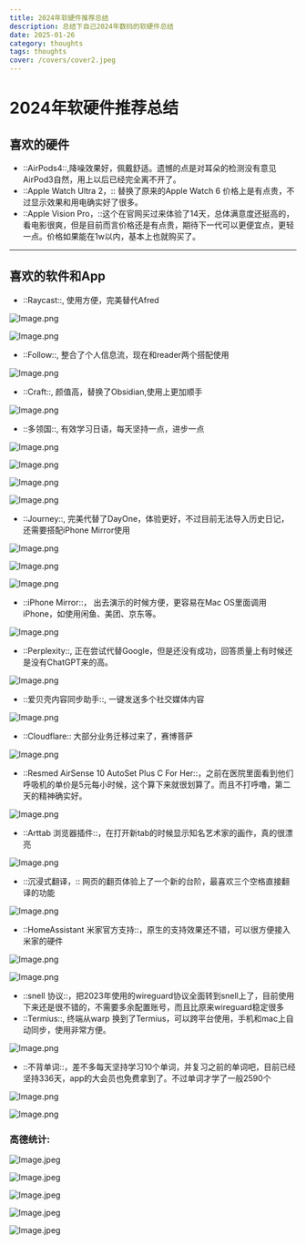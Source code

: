 ```yaml
---
title: 2024年软硬件推荐总结
description: 总结下自己2024年数码的软硬件总结
date: 2025-01-26
category: thoughts
tags: thoughts
cover: /covers/cover2.jpeg
---
```


# 2024年软硬件推荐总结

## 喜欢的硬件

* ::AirPods4::,降噪效果好，佩戴舒适。遗憾的点是对耳朵的检测没有意见AirPod3自然，用上以后已经完全离不开了。
* ::Apple Watch Ultra 2，:: 替换了原来的Apple Watch 6 价格上是有点贵，不过显示效果和用电确实好了很多。
* ::Apple Vision Pro，::这个在官网买过来体验了14天，总体满意度还挺高的，看电影很爽，但是目前而言价格还是有点贵，期待下一代可以更便宜点，更轻一点。价格如果能在1w以内，基本上也就购买了。

---

## 喜欢的软件和App

* ::Raycast::, 使用方便，完美替代Afred

![Image.png](https://res.craft.do/user/full/f3be568a-34ab-2b61-a799-bb5c9d6f8f77/doc/C3C162CD-9031-48A2-8A26-5EBFBBB44D9C/00C998EA-6C3B-40D2-8DFA-9D9B49645090_2/xqMONsPe5ALN0CqApcvs7l9QC6Nl1l9LkU67Y2VtZ9kz/Image.png)

![Image.png](https://res.craft.do/user/full/f3be568a-34ab-2b61-a799-bb5c9d6f8f77/doc/C3C162CD-9031-48A2-8A26-5EBFBBB44D9C/E219EB81-5D78-49E9-A2A7-D34A0DB5869E_2/FZw7zLg2cVKs3uxSoL8YsRxyssZiZubIrLJ5etSDkAMz/Image.png)

* ::Follow::, 整合了个人信息流，现在和reader两个搭配使用

![Image.png](https://res.craft.do/user/full/f3be568a-34ab-2b61-a799-bb5c9d6f8f77/doc/C3C162CD-9031-48A2-8A26-5EBFBBB44D9C/2D4FC539-AB35-4CE1-87DC-2DE3F8733459_2/mWd5REzOUzhxwQIKM6qZ7ZQkxbme45sJ6AQG8mJCxmYz/Image.png)

* ::Craft::, 颜值高，替换了Obsidian,使用上更加顺手

![Image.png](https://res.craft.do/user/full/f3be568a-34ab-2b61-a799-bb5c9d6f8f77/doc/C3C162CD-9031-48A2-8A26-5EBFBBB44D9C/FA390B6B-871D-48A8-BE4A-6E03C674F843_2/p41gEANAJnA1r8xynKVc1VlmFgdbQyVW6u6sXuk0H7Az/Image.png)

* ::多领国::, 有效学习日语，每天坚持一点，进步一点

![Image.png](https://res.craft.do/user/full/f3be568a-34ab-2b61-a799-bb5c9d6f8f77/doc/C3C162CD-9031-48A2-8A26-5EBFBBB44D9C/5084AD42-1ECA-4EA3-B2CF-8EB9BC5F73BC_2/mBhoj3MVXcoe1H4G7ed3OyG9jrIDLhaSpxhfD3KSFaAz/Image.png)

![Image.png](https://res.craft.do/user/full/f3be568a-34ab-2b61-a799-bb5c9d6f8f77/doc/C3C162CD-9031-48A2-8A26-5EBFBBB44D9C/655228FA-786A-41AE-A28F-13873AAE6B81_2/hm5prx6dXCgDu7uZj7C2v6HfXwJCzuwlbN9MVQEiCbAz/Image.png)

![Image.png](https://res.craft.do/user/full/f3be568a-34ab-2b61-a799-bb5c9d6f8f77/doc/C3C162CD-9031-48A2-8A26-5EBFBBB44D9C/CEE106FA-B634-403E-B7D3-E2D22EC93384_2/RcPdGUZkHydfuZ8uyZYmyQyJhyTQ6qXZ9YnspyPadOUz/Image.png)

![Image.png](https://res.craft.do/user/full/f3be568a-34ab-2b61-a799-bb5c9d6f8f77/doc/C3C162CD-9031-48A2-8A26-5EBFBBB44D9C/882C9268-89CF-44BF-BB85-F79F04B4A091_2/ZZeAQYkAx3j58qiX5ZzwpUNweie8Yh4mBpZZnTx2yXcz/Image.png)

* ::Journey::, 完美代替了DayOne，体验更好，不过目前无法导入历史日记，还需要搭配iPhone Mirror使用

![Image.png](https://res.craft.do/user/full/f3be568a-34ab-2b61-a799-bb5c9d6f8f77/doc/C3C162CD-9031-48A2-8A26-5EBFBBB44D9C/0343D644-C0A9-4077-9956-E128CDA9EEFD_2/o6IVDPVflPJU1nRCqj69n64m6YF5wiPN00M4y4xSprUz/Image.png)

![Image.png](https://res.craft.do/user/full/f3be568a-34ab-2b61-a799-bb5c9d6f8f77/doc/C3C162CD-9031-48A2-8A26-5EBFBBB44D9C/BF636675-8B44-4F45-92A6-7A01C4ED4852_2/CSwExIwFL831x2Y4VSvAL2iHHRiKGMka7wQ14vM2h6Az/Image.png)

![Image.png](https://res.craft.do/user/full/f3be568a-34ab-2b61-a799-bb5c9d6f8f77/doc/C3C162CD-9031-48A2-8A26-5EBFBBB44D9C/3397E327-BA6F-4C3B-96D8-9538CFA54E9C_2/33luPblL1JwRNjBzAS9aLJabnGbKCRCCwJcVlzvfV9gz/Image.png)

* ::iPhone Mirror::， 出去演示的时候方便，更容易在Mac OS里面调用iPhone，如使用闲鱼、美团、京东等。

![Image.png](https://res.craft.do/user/full/f3be568a-34ab-2b61-a799-bb5c9d6f8f77/doc/C3C162CD-9031-48A2-8A26-5EBFBBB44D9C/A15BF8F2-13E5-488B-8415-A0496A80FAEE_2/ST9LWngNdtxrxwYbVVmyxYVExf6Lma1rJagzQ2kxfHQz/Image.png)

* ::Perplexity::, 正在尝试代替Google，但是还没有成功，回答质量上有时候还是没有ChatGPT来的高。

![Image.png](https://res.craft.do/user/full/f3be568a-34ab-2b61-a799-bb5c9d6f8f77/doc/C3C162CD-9031-48A2-8A26-5EBFBBB44D9C/FF75BB97-9282-4961-B831-8144F6C2C3F1_2/go6Z9GQtZTL27A1pU5tVL87hNft6l8rklB594yii7xoz/Image.png)

* ::爱贝壳内容同步助手::, 一键发送多个社交媒体内容

![Image.png](https://res.craft.do/user/full/f3be568a-34ab-2b61-a799-bb5c9d6f8f77/doc/C3C162CD-9031-48A2-8A26-5EBFBBB44D9C/9AD96BED-4C98-401D-A189-A8BD93B2C51E_2/GMUgbktqyHyljpFq6zprEwJgV8ssBd2eF0NwdFUJTFsz/Image.png)

* ::Cloudflare:: 大部分业务迁移过来了，赛博菩萨

![Image.png](https://res.craft.do/user/full/f3be568a-34ab-2b61-a799-bb5c9d6f8f77/doc/C3C162CD-9031-48A2-8A26-5EBFBBB44D9C/D86BF075-F8AD-4B57-A00B-49D1BA9D575C_2/4xXOMGJHzUyNp5iclY2sJcVXyYAfpjBTleWAKTt880Iz/Image.png)

* ::Resmed AirSense 10 AutoSet Plus C For Her::，之前在医院里面看到他们呼吸机的单价是5元每小时候，这个算下来就很划算了。而且不打呼噜，第二天的精神确实好。

![Image.png](https://res.craft.do/user/full/f3be568a-34ab-2b61-a799-bb5c9d6f8f77/doc/C3C162CD-9031-48A2-8A26-5EBFBBB44D9C/90EADDA9-7271-4996-95C9-92130BDD649F_2/yAWqekDEOHgHXBP6xyWqfCJCey0yoHyCF21dJwitLPcz/Image.png)

* ::Arttab 浏览器插件::，在打开新tab的时候显示知名艺术家的画作，真的很漂亮

![Image.png](https://res.craft.do/user/full/f3be568a-34ab-2b61-a799-bb5c9d6f8f77/doc/C3C162CD-9031-48A2-8A26-5EBFBBB44D9C/A90E566B-A83D-44AE-A9D8-08773DC39382_2/yIBle1hsXttOJ70HaSBHqES1rPWTDuay2xEdEPgjN5Mz/Image.png)

* ::沉浸式翻译，:: 网页的翻页体验上了一个新的台阶，最喜欢三个空格直接翻译的功能

![Image.png](https://res.craft.do/user/full/f3be568a-34ab-2b61-a799-bb5c9d6f8f77/doc/C3C162CD-9031-48A2-8A26-5EBFBBB44D9C/97BF6DE8-AB67-4776-B775-9946FC253CED_2/81JdKnpkr4WIVrMl2Wt6OdteSE1lmuChB5MpwXTDo3wz/Image.png)

* ::HomeAssistant 米家官方支持::，原生的支持效果还不错，可以很方便接入米家的硬件

![Image.png](https://res.craft.do/user/full/f3be568a-34ab-2b61-a799-bb5c9d6f8f77/doc/C3C162CD-9031-48A2-8A26-5EBFBBB44D9C/6796DE5F-D30A-40FD-815D-E4A4BD0AB79E_2/R52O9H1JEz4NZsW95mrNydMGLcAkrU68I0GH7OtVm0oz/Image.png)

![Image.png](https://res.craft.do/user/full/f3be568a-34ab-2b61-a799-bb5c9d6f8f77/doc/C3C162CD-9031-48A2-8A26-5EBFBBB44D9C/D10AD741-2F18-4982-BBD9-4BBCF09CC054_2/QMAET4htngNzkFf3xOj1lXz9cdZkwCRt3Y5jvASOA5sz/Image.png)

* ::snell 协议::，把2023年使用的wireguard协议全面转到snell上了，目前使用下来还是很不错的，不需要多余配置账号，而且比原来wireguard稳定很多
* ::Termius::, 终端从warp 换到了Termius，可以跨平台使用，手机和mac上自动同步，使用非常方便。

![Image.png](https://res.craft.do/user/full/f3be568a-34ab-2b61-a799-bb5c9d6f8f77/doc/C3C162CD-9031-48A2-8A26-5EBFBBB44D9C/FE9E2695-B96F-40E3-9BA8-8DA86721E8A9_2/MULPy9cdjvIRUm9eh047eDTK14GtErfEpHraXREyDYQz/Image.png)

* ::不背单词::，差不多每天坚持学习10个单词，并复习之前的单词吧，目前已经坚持336天，app的大会员也免费拿到了。不过单词才学了一般2590个

![Image.png](https://res.craft.do/user/full/f3be568a-34ab-2b61-a799-bb5c9d6f8f77/doc/C3C162CD-9031-48A2-8A26-5EBFBBB44D9C/3DD162CB-703C-4FD2-B655-29DFC6CBCC30_2/IWezuUnJ2ceSdSp3SyA4kzYy4sUTk6HqaPxzL9tThI8z/Image.png)

![Image.png](https://res.craft.do/user/full/f3be568a-34ab-2b61-a799-bb5c9d6f8f77/doc/C3C162CD-9031-48A2-8A26-5EBFBBB44D9C/22F40772-7931-4869-AF1A-750C44498FF9_2/Z5Rfd49ffWqyvtJWk6Em4rThSTbCX1U4BUNvzZew3mAz/Image.png)

### 高德统计:

![Image.jpeg](https://res.craft.do/user/full/f3be568a-34ab-2b61-a799-bb5c9d6f8f77/doc/C3C162CD-9031-48A2-8A26-5EBFBBB44D9C/0AA55069-1354-440D-A20D-14EF78483AF3_2/NqOixwKUWmIBQ3bKg4WzoEPmQ97cTozyywyOPmwW9mcz/Image.jpeg)

![Image.jpeg](https://res.craft.do/user/full/f3be568a-34ab-2b61-a799-bb5c9d6f8f77/doc/C3C162CD-9031-48A2-8A26-5EBFBBB44D9C/AEA2BF0B-E6E0-449B-86DD-F0EB870C4577_2/rjL859dIG2EM1aXuuWYVrTPV9Rgxe9TTdxbMkxTZqvIz/Image.jpeg)

![Image.jpeg](https://res.craft.do/user/full/f3be568a-34ab-2b61-a799-bb5c9d6f8f77/doc/C3C162CD-9031-48A2-8A26-5EBFBBB44D9C/E5968AC4-C2DF-473D-99D5-50D002C6B95B_2/yFBfwvx2svWgmnFtIyeo6lXc2eM3a11NgyYFCJyFDC8z/Image.jpeg)

![Image.jpeg](https://res.craft.do/user/full/f3be568a-34ab-2b61-a799-bb5c9d6f8f77/doc/C3C162CD-9031-48A2-8A26-5EBFBBB44D9C/7EB4F886-2CD0-495A-885B-271B68E8E7BF_2/cvaBxprxC8EHCPf5pdZy4c4K6tBwLDvYHMg2CN9EUycz/Image.jpeg)

![Image.jpeg](https://res.craft.do/user/full/f3be568a-34ab-2b61-a799-bb5c9d6f8f77/doc/C3C162CD-9031-48A2-8A26-5EBFBBB44D9C/35316A93-5BB8-4FBF-879D-50101C274D03_2/IHF2OyyGlgL84g1xPV9VfpoC3fdxpLHuWscVfIp5giEz/Image.jpeg)
